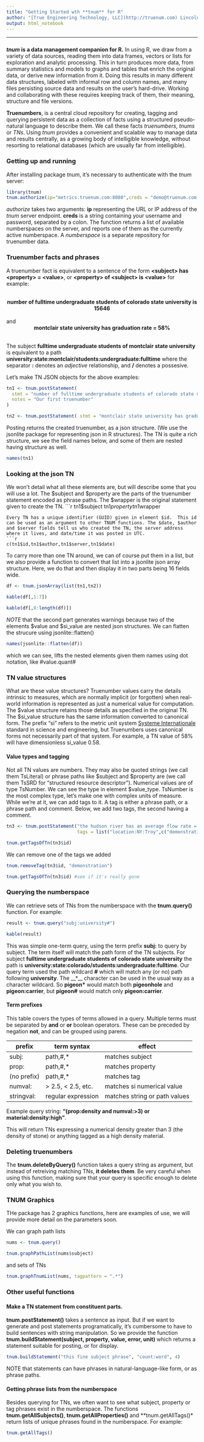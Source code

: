 ```yaml
---
title: "Getting Started wth **tnum** for R"
author: "[True Engineering Technology, LLC](http://truenum.com) Lincoln, MA" 
output: html_notebook
---
```


***

### 

***tnum* is a data management companion for R.**  In using R, we draw from a variety of data sources, reading them into data frames, vectors or lists for exploration and analytic processing.  This in turn produces more data, from summary statistics and models to graphs and tables that enrich the original data, or derive new information from it. Doing this results in many different data structures, labeled with informal row and column names, and many files persisting source data and results on the user's hard-drive. Working and collaborating with these requires keeping track of them, their meaning, structure and file versions. 

**Truenumbers**, is a central cloud repository for creating, tagging and querying persistent data as a collection of facts using a structured pseudo-natural language to describe them. We call these facts *truenumbers*, *tnums* or *TNs*.  Using *tnum* provides a convenient and scalable way to manage data and results centrally, as a growing body of intelligible knowledge, without resorting to relational databases (which are usually far from intelligible).  


### Getting up and running

After installing package *tnum*, it's necessary to authenticate with the *tnum* server:
```r
library(tnum)
tnum.authorize(ip="metrics.truenum.com:8080",creds = "demo@truenum.com:pinecone")
```
*authorize* takes two arguments: **ip** representing the URL or IP address of the *tnum* server endpoint.  **creds** is a string containing your username and password, separated by a colon. The function returns a list of available numberspaces on the server, and reports one of them as the currently active numberspace. A *numberspace* is a separate repository for truenumber data.  

### Truenumber facts and phrases

A truenumber fact is equivalent to a sentence of the form **&lt;subject&gt; has &lt;property&gt; = &lt;value&gt;**, or **&lt;property&gt; of &lt;subject&gt; is &lt;value&gt;** for example:

<br>
<center>
**number of fulltime undergraduate students of colorado state university is 15646**
</center>
<br>
and
<br>
<center>
**montclair state university has graduation rate = 58%**
</center>
<br>
The subject  **fulltime undergraduate students of montclair state university ** is equivalent to a path **university:state:montclair/students:undergraduate:fulltime** where the separator **:** denotes an *adjective* relationship, and **/** denotes a possesive.

Let's make TN JSON objects for the above examples:

```r
tn1 <- tnum.postStatement(
  stmt = "number of fulltime undergraduate students of colorado state university is 15646",
  notes = "Our first truenumber"
)

tn2 <- tnum.postStatement( stmt = "montclair state university has graduation rate = 58%", notes = "Our second truenumber")
```
Posting returns the created truenumber, as a json structure.  (We use the jsonlite package for representing json in R structures). The TN is quite a rich structure, we see the field names below, and some of them are nested having structure as well.
```r
names(tn1)
```
### Looking at the json TN

We won't detail what all these elements are, but will describe some that you will use a lot. The $subject and $property are the parts of the truenumber statement encoded as phrase paths. The $wrapper is the original statement given to create the TN. 
```r
tn1$subject
tn1$property
tn1$wrapper

```
Every TN has a unique identifier (GUID) given in element $id.  This id can be used as an argument to other TNUM functions. The $date, $author and $server fields tell us who created the TN, the server address where it lives, and date/time it was posted in UTC.  
```r
c(tn1$id,tn1$author,tn1$server,tn1$date)
```
To carry more than one TN around, we can of course put them in a list, but we also provide a function to convert that list into a jsonlite json array structure.  Here, we do that and then display it in two parts being 16 fields wide.  
```r
df <- tnum.jsonArray(list(tn1,tn2))

kable(df[,1:7])
```
```r
kable(df[,8:length(df)])

```
*NOTE* that the second part generates warnings because two of the elements $value and $si_value are nested json structures. We can flatten the strucure using jsonlite::flatten()
```r
names(jsonlite::flatten(df))
```
which we can see, lifts the nested elements given them names using dot notation, like #value.quant#

### TN value structures

What are these value structures?  Truenumber values carry the details intrinsic to measures, which are normally implicit (or forgotten) when real-world information is represented as just a numerical value for computation.  The $value structure retains those details as specified in the original TN.  The $si_value structure has the same information converted to canonical form.  The prefix "si" refers to the metric unit system [Systeme Internationale](https://www.nist.gov/pml/weights-and-measures/metric-si/si-units) standard in science and engineering, but Truenumbers uses canonical forms not necessarily part of that system.  For example, a TN value of 58% will have dimensionless si_value 0.58.  

#### Value types and tagging

Not all TN values are numbers. They may also be quoted strings (we call them TsLiteral) or phrase paths like $subject and $property are (we call them TsSRD for "structured resource descriptor").  Numerical values are of type TsNumber.  We can see the type in element $value_type.  TsNumber is the most complex type, let's make one with complex units of measure.  While we're at it, we can add tags to it.  A tag is either a phrase path, or a phrase path and comment.  Below, we add two tags, the second having a comment.  
```r
tn3 <- tnum.postStatement("the hudson river has an average flow rate = 21.4 thousand feet^3/second", 
                          tags = list("location:NY:Troy",c("demonstration","just for demonstrating TNUM")))

tnum.getTagsOfTn(tn3$id)
```
We can remove one of the tags we added
```r
tnum.removeTag(tn3$id, "demonstration")

tnum.getTagsOfTn(tn3$id) #see if it's really gone
```
### Querying the numberspace

We can retrieve sets of TNs from the numberspace with the **tnum.query()** function.  For example:
```r
result <- tnum.query("subj:university#")

kable(result)
```
This was simple one-term query, using the term prefix **subj:** to query by subject.  The term itself will match the path form of the TN subjects.  For subject **fulltime undergraduate students of colorado state university** the path is **university:state:colorado/students:undergraduate:fulltime**.  Our query term used the path wildcard **#** which will match any (or no) path following **university**.  The __*__ character can be used in the usual way as a character wildcard.  So **pigeon\*** would match both **pigeonhole** and **pigeon:carrier**, but **pigeon#** would match only **pigeon:carrier**.

#### Term prefixes

This table covers the types of terms allowed in a query.  Multiple terms must be separated by **and** or **or** boolean operators.  These can be preceded by negation **not**, and can be grouped using parens.  

prefix      | term syntax         | effect
------------|---------------------|----------------
subj:       | path,#,*            | matches subject
prop:       | path,#,*            | matches property
(no prefix) | path,#,*            | matches tag
numval:     | > 2.5, < 2.5, etc. | matches si  numerical value
stringval:  | regular expression      | matches string or path values

Example query string: **"(prop:density and numval:>3) or material:density:high"**.

This will return TNs expressing a numerical density greater than 3 (the density of stone) or anything tagged as a high density material.  

### Deleting truenumbers

The **tnum.deleteByQuery()** function takes a query string as argument, but instead of retreiving matching TNs, __it deletes them__. Be very careful when using this function, making sure that your query is specific enough to delete only what you wish to.   

### TNUM Graphics

THe package has 2 graphics functions, here are examples of use, we will provide more detail on the parameters soon.  

We can graph path lists
```r
nums <- tnum.query()

tnum.graphPathList(nums$subject)
```
and sets of TNs
```r
tnum.graphTnumList(nums, tagpattern = ".*")
```
### Other useful functions

#### Make a TN statement from constituent parts.

**tnum.postStatement()** takes a sentence as input.  But if we want to generate and post statements programatically, it's cumbersome to have to build sentences with string manipulation.  So we provide the function **tnum.buildStatement(subject, property, value, error, unit)** which returns a statement suitable for posting, or for display.  
```r
tnum.buildStatement("this fine subject phrase", "count:word", 4)
```
NOTE that statements can have phrases in natural-language-like form, or as phrase paths.  

#### Getting phrase lists from the numberspace

Besides querying for TNs, we often want to see what subject, property or tag phrases exist in the numberspace.  The functions **tnum.getAllSubjects()**, **tnum.getAllProperties()** and **tnum.getAllTags()* return lists of unique phrases found in the numberspace.  For example:
```r
tnum.getAllTags()
```